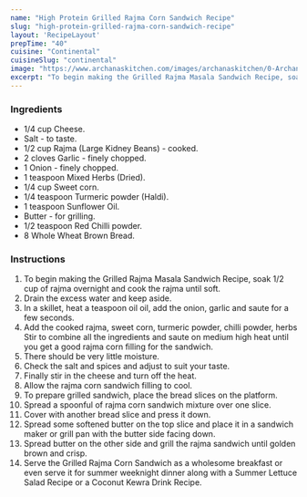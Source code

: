 ---
name: "High Protein Grilled Rajma Corn Sandwich Recipe"
slug: "high-protein-grilled-rajma-corn-sandwich-recipe"
layout: 'RecipeLayout'
prepTime: "40"
cuisine: "Continental"
cuisineSlug: "continental"
image: "https://www.archanaskitchen.com/images/archanaskitchen/0-Archanas-Kitchen-Recipes/2018/Grilled_Rajma_Corn_Sandwich_Recipe_Video-5.jpg"
excerpt: "To begin making the Grilled Rajma Masala Sandwich Recipe, soak 12 cup of rajma overnight and cook the rajma until soft"
---

### Ingredients

- 1/4 cup Cheese.
- Salt - to taste.
- 1/2 cup Rajma (Large Kidney Beans) - cooked.
- 2 cloves Garlic - finely chopped.
- 1 Onion - finely chopped.
- 1 teaspoon Mixed Herbs (Dried).
- 1/4 cup Sweet corn.
- 1/4 teaspoon Turmeric powder (Haldi).
- 1 teaspoon Sunflower Oil.
- Butter - for grilling.
- 1/2 teaspoon Red Chilli powder.
- 8 Whole Wheat Brown Bread.

### Instructions

1. To begin making the Grilled Rajma Masala Sandwich Recipe, soak 1/2 cup of rajma overnight and cook the rajma until soft.
1. Drain the excess water and keep aside.
1. In a skillet, heat a teaspoon oil oil, add the onion, garlic and saute for a few seconds.
1. Add the cooked rajma, sweet corn, turmeric powder, chilli powder, herbs Stir to combine all the ingredients and saute on medium high heat until you get a good rajma corn filling for the sandwich.
1. There should be very little moisture.
1. Check the salt and spices and adjust to suit your taste.
1. Finally stir in the cheese and turn off the heat.
1. Allow the rajma corn sandwich filling to cool.
1. To prepare grilled sandwich, place the bread slices on the platform.
1. Spread a spoonful of rajma corn sandwich mixture over one slice.
1. Cover with another bread slice and press it down.
1. Spread some softened butter on the top slice and place it in a sandwich maker or grill pan with the butter side facing down.
1. Spread butter on the other side and grill the rajma sandwich until golden brown and crisp.
1. Serve the Grilled Rajma Corn Sandwich as a wholesome breakfast or even serve it for summer weeknight dinner along with a Summer Lettuce Salad Recipe or a Coconut Kewra Drink Recipe.
